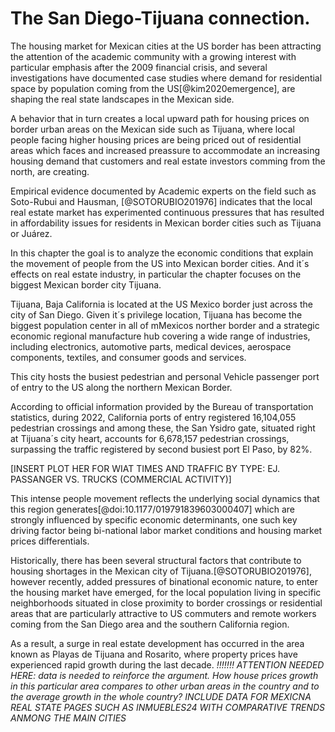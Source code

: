# The San Diego-Tijuana connection.

The housing market for Mexican cities at the US border has been attracting the attention of the academic community with a growing interest with particular emphasis after the 2009 financial crisis, and several investigations have documented case studies where demand for residential space by population coming from the US[@kim2020emergence], are shaping the real state landscapes in the Mexican side.    

A behavior that in turn creates a local upward path for housing prices on border urban areas on the Mexican side such as Tijuana, where local people facing higher housing prices are being priced out of residential areas which faces and increased preassure to accommodate an increasing housing demand that customers and real estate investors comming from the north, are creating.

Empirical evidence documented by Academic experts on the field such as  Soto-Rubui and Hausman, [@SOTORUBIO201976] indicates that the local real estate market has experimented continuous pressures that has resulted in affordability issues for residents in Mexican border cities such as Tijuana or Juárez. 

In this chapter the goal is to analyze the economic conditions that explain the movement of people from the US into Mexican border cities. And it´s effects on real estate industry, in particular the chapter focuses on the biggest Mexican border city Tijuana. 

Tijuana, Baja California is located at the US Mexico border just across the city of San Diego. 
Given it´s privilege location, Tijuana has become the biggest population center in all of mMexicos norther border and a strategic economic regional manufacture hub covering a wide range of industries, including electronics, automotive parts, medical devices, aerospace components, textiles, and consumer goods and services.

This city hosts the busiest pedestrian and personal Vehicle passenger port of entry to the US along the northern Mexican Border. 

According to official information provided by the Bureau of transportation statistics, during 2022, California ports of entry registered 16,104,055 pedestrian crossings and among these, the San Ysidro gate, situated right at Tijuana´s city heart, accounts for 6,678,157 pedestrian crossings, surpassing the traffic registered by second busiest port El Paso, by 82%.

[INSERT PLOT HER FOR WIAT TIMES AND TRAFFIC BY TYPE: EJ. PASSANGER VS. TRUCKS (COMMERCIAL ACTIVITY)]

This intense people movement reflects the underlying social dynamics that this region generates[@doi:10.1177/019791839603000407] which are strongly influenced by specific economic determinants, one such key driving factor being bi-national labor market conditions and housing market prices differentials.

Historically, there has been several structural factors that contribute to housing shortages in the Mexican city of Tijuana.[@SOTORUBIO201976], however recently, added pressures of binational economic nature, to enter the housing market have emerged, for the local population living in specific neighborhoods situated in close proximity to border crossings or residential areas that are particularly attractive to US commuters and remote workers coming from the San Diego area and the southern California region.


As a result, a surge in real estate development has occurred in the area known as Playas de Tijuana and Rosarito, where property prices have experienced rapid growth during the last decade. 
*!!!!!!! ATTENTION NEEDED HERE: data is needed to reinforce the argument. How house prices growth in this particular area compares to other urban areas in the country and to the average growth in the whole country?  INCLUDE DATA FOR MEXICNA REAL STATE PAGES SUCH AS INMUEBLES24 WITH COMPARATIVE TRENDS ANMONG THE MAIN CITIES*

